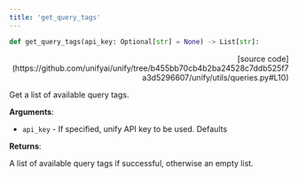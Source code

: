 ```yaml
---
title: 'get_query_tags'
---
```


```python
def get_query_tags(api_key: Optional[str] = None) -> List[str]:
```

<p align="right">[source code](https://github.com/unifyai/unify/tree/b455bb70cb4b2ba24528c7ddb525f7a3d5296607/unify/utils/queries.py#L10)</p>

Get a list of available query tags.

**Arguments**:

- `api_key` - If specified, unify API key to be used. Defaults



**Returns**:

A list of available query tags if successful, otherwise an empty list.